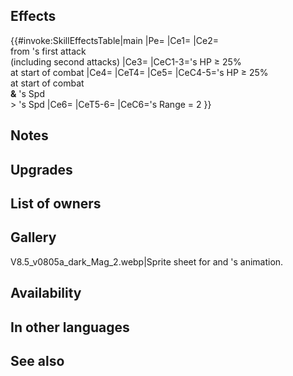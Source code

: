 {{Weapon Infobox
|tagid=SID_魔器・歪神竜の竜石
|intID=4141
|image=wep_ac078
|exclusive=0
|weaponType=Dragonstone
|cost=300
|might=16
|range=1
|cooldown=-1
|effect=Accelerates Special trigger (cooldown count-1).<br><br>At start of combat, if unit's HP ≥ 25%, grants bonus to unit's Atk/Spd/Def/Res = 25% of foe's Atk at start of combat - 4 (max 14; min 5), reduces damage from foe's first attack by 40% ("first attack" normally means only the first strike; for effects that grant "unit attacks twice," it means the first and second strikes), and grants Special cooldown charge +1 to unit per attack during combat (only highest value applied; does not stack), and also, if unit's Spd > foe's Spd, neutralizes effects that guarantee foe's follow-up attacks and effects that prevent unit's follow-up attacks during combat. If foe's Range = 2, calculates damage using the lower of foe's Def or Res.
|required=Flametongue
|refinePaths=default
|refineSP=350
|refineMedals=500
|refineStones=200
|properties=arcane,random_owner
}}
==Effects==
{{#invoke:SkillEffectsTable|main
|Pe={{Eft|Accelerates Special}}
|Ce1={{Eft|Temporary buffs|Atk/Spd/Def/Res|25% of {{Tgt|Foe}}'s Atk<br>at start of combat -4|min=5|max=14}}
|Ce2={{Eft|Damage Reduction|40%}}<br>from {{Tgt|Foe}}'s first attack<br>(including second attacks)
|Ce3={{Eft|Accelerate Charge}}
|CeC1-3={{Tgt|Unit}}'s HP ≥ 25%<br>at start of combat
|Ce4={{Eft|Neutralize Guaranteed Follow-Ups}}
|CeT4={{Tgt|Foe}}
|Ce5={{Eft|Neutralize Prevent Follow-Ups}}
|CeC4-5={{Tgt|Unit}}'s HP ≥ 25%<br>at start of combat<br>'''&''' {{Tgt|Unit}}'s Spd<br>> {{Tgt|Foe}}'s Spd
|Ce6={{Eft|Lower Def Res}}
|CeT5-6={{Tgt|Unit}}
|CeC6={{Tgt|Foe}}'s Range = 2
}}
==Notes==
{{Temporary buffs}}
{{At start of combat}}
{{DamagePercentageReduction}}
{{CooldownChargePlus}}
{{Follow-up effect neutralization}}
{{LowerDefRes}}
==Upgrades==
{{Weapon Upgrade List}}
==List of owners==
{{Skill Hero List}}
==Gallery==
<gallery>
V8.5_v0805a_dark_Mag_2.webp|Sprite sheet for {{St|Fell Child's Might}} and {{PAGENAME}}'s animation.
</gallery>
==Availability==
{{PassiveFocusList}}
{{PassiveDistributionList}}
{{PassiveCombatManualList}}
==In other languages==
{{OtherLanguages
|japanese=魔器・歪神竜の竜石
|german=Arkaner Stein
|spanishEU=Piedra arcana
|spanishLA=Piedra arcana
|french=Pierre arcane
|italian=Pietra arcana
|chineseTW=魔器・歪神龍的龍石
|portuguese=Pedra arcana
}}
==See also==
{{See also skills|cond=(Description LIKE '%grants bonus to unit_s Atk/Spd/Def/Res =%of foe_s Atk at start of combat%' OR Description LIKE '%grants%Atk/Spd/Def/Res+X%=%of foe_s Atk at start of combat%' OR Description LIKE '%Atk/Spd/Def/Res+%if unit_s Spd > foe_s Spd, neutralizes%guarantee foe_s follow-up%prevent unit_s follow-up%' AND Description NOT LIKE '%【Null Follow-Up】%') AND Exclusive='1'}}
{{Weapons Navbox}}